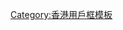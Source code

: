 {{Userbox
  |border-c = #000000
  |id       = [[File:Flag_of_Hong_Kong_1959.svg|70px|香港旗]]
  |id-c     = #d5d5d5
  |info     = 這名用戶生於[[英屬香港]]。
  |info-c   = white
  |info-fc  = black
  |info-s   = 9
  |usercategory = 英屬香港維基人
}}<noinclude>[[Category:香港用戶框模板]]</noinclude>